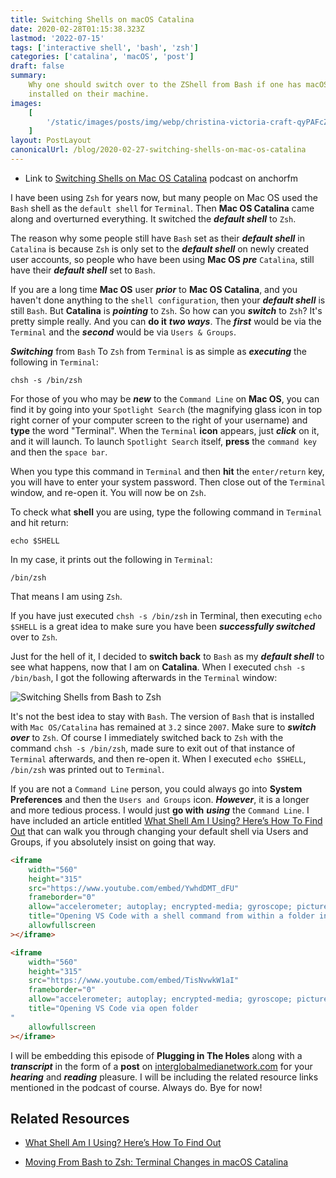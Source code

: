 ```yaml
---
title: Switching Shells on macOS Catalina
date: 2020-02-28T01:15:38.323Z
lastmod: '2022-07-15'
tags: ['interactive shell', 'bash', 'zsh']
categories: ['catalina', 'macOS', 'post']
draft: false
summary:
    Why one should switch over to the ZShell from Bash if one has macOS Catalina
    installed on their machine.
images:
    [
        '/static/images/posts/img/webp/christina-victoria-craft-qyPAFcZnwZw-unsplash.webp',
    ]
layout: PostLayout
canonicalUrl: /blog/2020-02-27-switching-shells-on-mac-os-catalina
---
```


<Unsplash
	src="/static/images/posts/img/webp/christina-victoria-craft-qyPAFcZnwZw-unsplash.webp"
	author="Christina Victoria Craft"
	alt="Switching Shells on macOS Catalina"
	srcUrl="https://unsplash.com/photos/qyPAFcZnwZw"
	authorUrl="https://unsplash.com/@victoriabcphotographer"
/>

-   Link to
    [Switching Shells on Mac OS Catalina](https://anchor.fm/maria-campbell/episodes/Switching-Shells-on-Mac-OS-Catalina-eb4btl)
    podcast on anchorfm

I have been using `Zsh` for years now, but many people on Mac OS used the `Bash`
shell as the `default shell` for `Terminal`. Then **Mac OS Catalina** came along
and overturned everything. It switched the **_default shell_** to `Zsh`.

The reason why some people still have `Bash` set as their **_default shell_** in
`Catalina` is because `Zsh` is only set to the **_default shell_** on newly
created user accounts, so people who have been using **Mac OS** **_pre_**
`Catalina`, still have their **_default shell_** set to `Bash`.

If you are a long time **Mac OS** user **_prior_** to **Mac OS Catalina**, and
you haven't done anything to the `shell configuration`, then your **_default
shell_** is still `Bash`. But **Catalina** is **_pointing_** to `Zsh`. So how
can you **_switch_** to `Zsh`? It's pretty simple really. And you can **do it**
**_two ways_**. The **_first_** would be via the `Terminal` and the **_second_**
would be via `Users & Groups`.

**_Switching_** from `Bash` To `Zsh` from `Terminal` is as simple as
**_executing_** the following in `Terminal`:

```shell
chsh -s /bin/zsh
```

For those of you who may be **_new_** to the `Command Line` on **Mac OS**, you
can find it by going into your `Spotlight Search` (the magnifying glass icon in
top right corner of your computer screen to the right of your username) and
**type** the word "Terminal". When the `Terminal` **icon** appears, just
**_click_** on it, and it will launch. To launch `Spotlight Search` itself,
**press** the `command key` and then the `space bar`.

When you type this command in `Terminal` and then **hit** the `enter/return`
key, you will have to enter your system password. Then close out of the
`Terminal` window, and re-open it. You will now be on `Zsh`.

To check what **shell** you are using, type the following command in `Terminal`
and hit return:

```shell
echo $SHELL
```

In my case, it prints out the following in `Terminal`:

```shell
/bin/zsh
```

That means I am using `Zsh`.

If you have just executed `chsh -s /bin/zsh` in Terminal, then executing
`echo $SHELL` is a great idea to make sure you have been **_successfully
switched_** over to `Zsh`.

Just for the hell of it, I decided to **switch back** to `Bash` as my **_default
shell_** to see what happens, now that I am on **Catalina**. When I executed
`chsh -s /bin/bash`, I got the following afterwards in the `Terminal` window:

![Switching Shells from Bash to Zsh](/static/images/posts/img/webp/zsh-to-bash-catalina.webp)

It's not the best idea to stay with `Bash`. The version of `Bash` that is
installed with `Mac OS/Catalina` has remained at `3.2` since `2007`. Make sure
to **_switch over_** to `Zsh`. Of course I immediately switched back to `Zsh`
with the command `chsh -s /bin/zsh`, made sure to exit out of that instance of
`Terminal` afterwards, and then re-open it. When I executed `echo $SHELL`,
`/bin/zsh` was printed out to `Terminal`.

If you are not a `Command Line` person, you could always go into **System
Preferences** and then the `Users and Groups` icon. **_However_**, it is a
longer and more tedious process. I would just **go with** **_using_** the
`Command Line`. I have included an article entitled
[What Shell Am I Using? Here’s How To Find Out](https://osxdaily.com/2009/09/25/what-shell-am-i-using/)
that can walk you through changing your default shell via Users and Groups, if
you absolutely insist on going that way.

```html
<iframe
	width="560"
	height="315"
	src="https://www.youtube.com/embed/YwhdDMT_dFU"
	frameborder="0"
	allow="accelerometer; autoplay; encrypted-media; gyroscope; picture-in-picture"
	title="Opening VS Code with a shell command from within a folder in Terminal"
	allowfullscreen
></iframe>

<iframe
	width="560"
	height="315"
	src="https://www.youtube.com/embed/TisNvwkW1aI"
	frameborder="0"
	allow="accelerometer; autoplay; encrypted-media; gyroscope; picture-in-picture"
	title="Opening VS Code via open folder
"
	allowfullscreen
></iframe>
```

I will be embedding this episode of **Plugging in The Holes** along with a
**_transcript_** in the form of a **post** on
[interglobalmedianetwork.com](https://www.interglobalmedianetwork.com/) for your
**_hearing_** and **_reading_** pleasure. I will be including the related
resource links mentioned in the podcast of course. Always do. Bye for now!

## Related Resources

-   [What Shell Am I Using? Here’s How To Find Out](https://osxdaily.com/2009/09/25/what-shell-am-i-using/)

-   [Moving From Bash to Zsh: Terminal Changes in macOS Catalina](https://blog.macsales.com/56921-moving-from-bash-to-zsh-terminal-changes-in-macos-catalina/)
